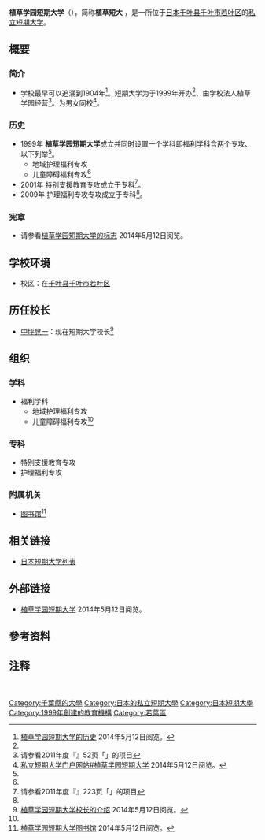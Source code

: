 {{大学(日本)
| 国=日本
| 大学名=植草学园短期大学
| ふりがな= うえくさがくえんたんきだいがく
| 英称= Uekusa Gakuen Junior College 
| 画像=Uekusa Gakuen Junior College.JPG
| 图像大小=
| 画像説明=植草学园短期大学[[校园|校园]]
| 大学设置年=1999年
| 创立年=1904年
| 学校种別=私立
| 设置者=学校法人植草学园
| 本部所在地=[[千叶县|千叶县]][[千叶市|千叶市]][[若叶区|若叶区]]小仓町1639-3
| キャンパス={{JPN}}<br />[[千叶县|千叶县]][[千叶市|千叶市]][[若叶区|若叶区]]
| 学部=福利学科<br>  　地区护理福利专攻<br>  　儿童障碍福利专攻<ref group="注" name="儿童障碍福利专攻">日语:{{lang|ja|児童障害福祉専攻}}</ref>
| 研究科=特别支援教育专攻<br>护理福利专攻
| 大学の略称=植草短大
| 网站=http://www.uekusa.ac.jp/
}}
{{Portal|大學|Nuvola apps file-manager.png}}
'''植草学园短期大学'''（{{jpn|j=植草学園短期大学|hg=うえくさがくえんたんきだいがく|rm=Uekusa Gakuen Tanki Daigaku|f=t}}），简称'''植草短大'''<!--<ref name="简称">[http://www.** **短期大学博客]{{ja}}20**年**月**日阅览。</ref>-->，是一所位于[[日本|日本]][[千叶县|千叶县]][[千叶市|千叶市]][[若叶区|若叶区]]的[[私立大學|私立]][[短期大学|短期大学]]。
== 概要 ==
=== 简介 ===
* 学校最早可以追溯到1904年<ref name="短期大学的历史">[http://www.uekusa.ac.jp/introduction/history 植草学园短期大学的历史] {{Wayback|url=http://www.uekusa.ac.jp/introduction/history |date=20200707221456 }}{{ja}}2014年5月12日阅览。</ref>。短期大学为于1999年开办<ref name="短期大学的历史"/>、由学校法人植草学园经营<ref name="全国短期大学高等専门学校一覧2011">请参看2011年度『{{tsl|ja|全国短期大学高等専門学校一覧|}}』52页「{{lang|ja|植草学園短期大学}}」的项目{{ja}}</ref>。为男女同校<ref name="私立短期大学门户网站">[http://www.tandai.or.jp/data/data.php?school_id=306 私立短期大学门户网站#植草学园短期大学] {{Wayback|url=http://www.tandai.or.jp/data/data.php?school_id=306 |date=20160802084016 }}{{ja}}2014年5月12日阅览。</ref>。<!--「**」「**」「**」为学园训<ref name="学园训">[http://www.** **短期大学的学园训]{{Dead link|date=2019年4月 |bot=InternetArchiveBot |fix-attempted=yes }}{{ja}}20**年*月*日阅览。</ref>。-->
=== 历史 ===
* 1999年 '''植草学园短期大学'''成立并同时设置一个学科即福利学科含两个专攻、以下列举<ref name="短期大学的历史"/>。  
** 地域护理福利专攻   
** 儿童障碍福利专攻<ref group="注" name="儿童障碍福利专攻"/>
* 2001年 特别支援教育专攻成立于专科<ref name="全国短期大学高等専门学校一覧2011专科">请参看2011年度『{{tsl|ja|全国短期大学高等専門学校一覧|}}』223页「{{lang|ja|植草学園短期大学}}」的项目{{ja}}</ref>。
* 2009年 护理福利专攻专攻成立于专科<ref name="全国短期大学高等専门学校一覧2011专科"/>。
=== 宪章 ===
* 请参看[http://www.uekusa.ac.jp/introduction/logo 植草学园短期大学的标志] {{Wayback|url=http://www.uekusa.ac.jp/introduction/logo |date=20200708024738 }} {{ja}} 2014年5月12日阅览。
<!--=== 教育与研究===
**-->
== 学校环境==
* 校区：在[[千叶县|千叶县]][[千叶市|千叶市]][[若叶区|若叶区]]
== 历任校长 ==
<!--* [[**|**]]：第一代短期大学校长<ref name="全国短期大学高等専门学校一覧1999">请参看1999年度『{{tsl|ja|全国短期大学高等専門学校一覧|}}』**页「{{lang|ja|植草学園短期大学}}」的项目{{ja}}</ref>-->
* [[中坪晃一|中坪晃一]]：现在短期大学校长<ref name="短期大学校长">[http://www.uekusa.ac.jp/introduction/message 植草学园短期大学校长的介绍] {{Wayback|url=http://www.uekusa.ac.jp/introduction/message |date=20201107094021 }}{{ja}}2014年5月12日阅览。</ref>
<!--== 著名人和有关人员 ==
* [[**|**]]：-->
== 组织 ==
=== 学科 ===
* 福利学科 
** 地域护理福利专攻   
** 儿童障碍福利专攻<ref group="注" name="儿童障碍福利专攻"/>
=== 专科 ===
* 特别支援教育专攻
* 护理福利专攻

=== 附属机关 ===
* [[图书馆|图书馆]]<ref name="图书馆">[http://www.uekusa.ac.jp/school_life/library 植草学园短期大学图书馆] {{Wayback|url=http://www.uekusa.ac.jp/school_life/library |date=20201124003749 }}{{ja}}2014年5月12日阅览。</ref>
== 相关链接 ==
* [[日本短期大学列表|日本短期大学列表]]
== 外部链接 ==
{{commons category|Uekusa Gakuen Junior College}}
* [http://www.uekusa.ac.jp/ 植草学园短期大学] {{Wayback|url=http://www.uekusa.ac.jp/ |date=20210116173421 }}{{ja}}2014年5月12日阅览。
== 參考资料 ==
{{reflist}}
== 注释 ==
{{reflist|group="注"}}　

[[Category:千葉縣的大學|Category:千葉縣的大學]]
[[Category:日本的私立短期大學|Category:日本的私立短期大學]]
[[Category:日本短期大學|Category:日本短期大學]]
[[Category:1999年創建的教育機構|Category:1999年創建的教育機構]]
[[Category:若葉區|Category:若葉區]]